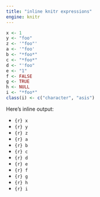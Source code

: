 ```yaml
---
title: "inline knitr expressions"
engine: knitr
---
```


```r
x <- 1
y <- "foo"
z <- '"foo"'
a <- '"foo'
b <- "*foo*"
c <- "*foo*"
d <- "'foo"
e <- "1"
f <- FALSE
g <- TRUE
h <- NULL
i <- "*foo*"
class(i) <- c("character", "asis")
```

Here's inline output: 

- `{r} x`
- `{r} y`
- `{r} z`
- `{r} a`
- `{r} b`
- `{r} c`
- `{r} d`
- `{r} e`
- `{r} f`
- `{r} g`
- `{r} h`
- `{r} i`

